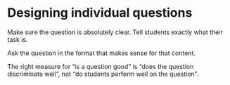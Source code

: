 # Designing individual questions

Make sure the question is absolutely clear. Tell students exactly what their task is.

Ask the question in the format that makes sense for that content.

The right measure for “is a question good” is “does the question discriminate well”, not “do students perform well on the question”.

